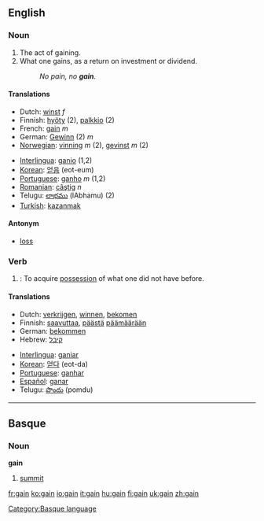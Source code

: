 ==English==

===Noun===
{{en-noun-reg}}

# The act of gaining.
# What one gains, as a return on investment or dividend.
#:''No pain, no '''gain'''.''

====Translations====
{{top}}
*Dutch: [[winst]] ''f''
*Finnish: [[hyöty]] (2), [[palkkio]] (2)
*French: [[gain]] ''m''
*German: [[Gewinn]] (2) ''m''
*[[Norwegian]]: [[vinning]] ''m'' (2), [[gevinst]] ''m'' (2)
{{mid}}
*[[Interlingua]]: [[ganio]] (1,2)
*[[Korean]]: [[얻음]] (eot-eum)
*[[Portuguese]]: [[ganho]] ''m'' (1,2)
*[[Romanian]]: [[câştig]] ''n''
*Telugu: [[లాభము]] (lAbhamu) (2)
*[[Turkish]]: [[kazanmak]]
{{bottom}}

====Antonym====
*[[loss]]

===Verb===
{{en-verb}}

# {{transitive}}: To acquire [[possession]] of what one did not have before.

====Translations====
{{top}}
*Dutch: [[verkrijgen]], [[winnen]], [[bekomen]]
*Finnish: [[saavuttaa]], [[päästä]] [[päämäärä]]än
*German: [[bekommen]]
*Hebrew: [[קיבל]]
{{mid}}
*[[Interlingua]]: [[ganiar]]
*[[Korean]]: [[얻다]] (eot-da)
*[[Portuguese]]: [[ganhar]]
*[[Español]]: [[ganar]]
*Telugu: [[పొందు]] (pomdu)
{{bottom}}

----

==Basque==
===Noun===
'''gain'''

# [[summit]]

[[Category:Basque language]]

[[fr:gain]]
[[ko:gain]]
[[io:gain]]
[[it:gain]]
[[hu:gain]]
[[fi:gain]]
[[uk:gain]]
[[zh:gain]]